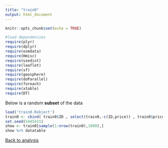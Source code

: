 ```yaml
---
title: "train0"
output: html_document
---
```


```r
knitr::opts_chunk$set(echo = TRUE)
```

```r
#load dependencies
require(plyr)
require(dplyr)
require(osmdata)
require(Hmisc)
require(usedist)
require(leaflet)
require(sf)
require(geosphere)
require(doParallel)
require(foreach)
require(xtable)
require(DT)
```

Below is a random **subset** of the data

```r
load('train0.Robject')
train0 <- cbind( train0$ID , select(train0,-c(ID,price)) , train0$price)
set.seed(5445431)
show <- train0[sample(1:nrow(train0),1000),]
show %>% datatable
```

[Back to analysis](report.html#data)